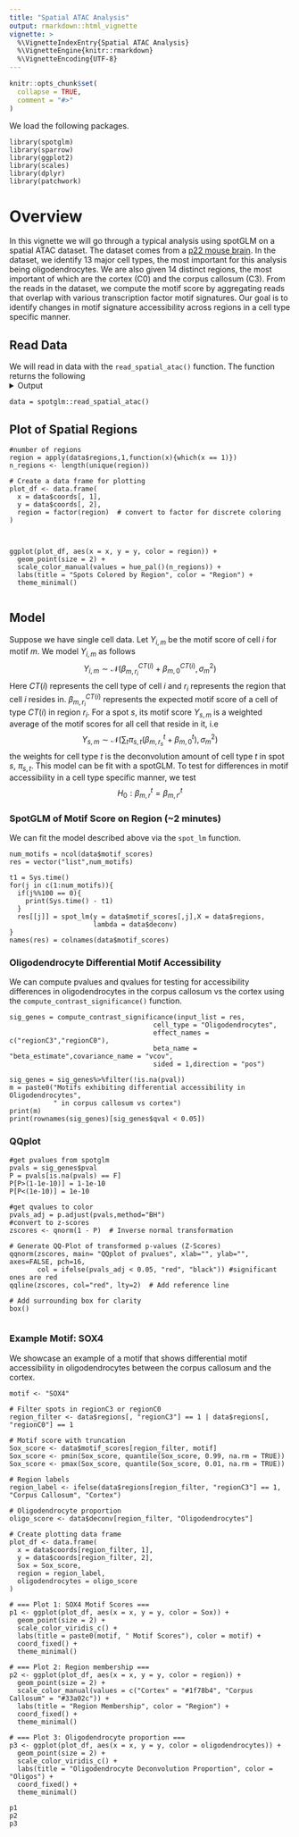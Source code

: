 ```yaml
---
title: "Spatial ATAC Analysis"
output: rmarkdown::html_vignette
vignette: >
  %\VignetteIndexEntry{Spatial ATAC Analysis}
  %\VignetteEngine{knitr::rmarkdown}
  %\VignetteEncoding{UTF-8}
---
```


```r
knitr::opts_chunk$set(
  collapse = TRUE,
  comment = "#>"
)
```

We load the following packages.
```
library(spotglm)
library(sparrow)
library(ggplot2)
library(scales)
library(dplyr)
library(patchwork)
```


# Overview
In this vignette we will go through a typical analysis using spotGLM on a spatial ATAC dataset. The dataset comes from a [p22 mouse brain](https://www.nature.com/articles/s41586-023-05795-1#Fig1). In the dataset, we identify 13 major cell types, the most important for this analysis being oligodendrocytes. We are also given 14 distinct regions, the most important of which are the cortex (C0) and the corpus callosum (C3). From the reads in the dataset, we compute the motif score by aggregating reads that overlap with various transcription factor motif signatures. Our goal is to identify changes in motif signature accessibility across regions in a cell type specific manner. 


## Read Data

We will read in data with the `read_spatial_atac()` function. The function returns the following
<details>
  <summary>Output</summary>
  + `coords`: Coordinate matrix. Of dimension 9215 by 2
+ `regions`: The one hot encoded region matrix for each spot. Of dimension 9215 by 14
+ `deconv`: The deconvolution of each spot. of dimension 9215 by 9
+ `motif_scores`: The motif score for each spot. A matrix of dimension 9215 by 746.
</details>


```
data = spotglm::read_spatial_atac()
```

## Plot of Spatial Regions
```
#number of regions
region = apply(data$regions,1,function(x){which(x == 1)})
n_regions <- length(unique(region))

# Create a data frame for plotting
plot_df <- data.frame(
  x = data$coords[, 1],
  y = data$coords[, 2],
  region = factor(region)  # convert to factor for discrete coloring
)



ggplot(plot_df, aes(x = x, y = y, color = region)) +
  geom_point(size = 2) +
  scale_color_manual(values = hue_pal()(n_regions)) +
  labs(title = "Spots Colored by Region", color = "Region") +
  theme_minimal()


```

## Model
Suppose we have single cell data. Let $Y_{i,m}$ be the motif score of cell $i$ for motif $m$. We model $Y_{i,m}$ as follows
$$Y_{i,m} \sim \mathcal{N}(\beta^{CT(i)}_{m,r_i} + \beta^{CT(i)}_{m,0},\sigma_m^2)$$
Here $CT(i)$ represents the cell type of cell $i$ and $r_i$ represents the region that cell $i$ resides in. $\beta^{CT(i)}_{m,r_i}$ represents the expected motif score of a cell of type $CT(i)$ in region $r_i$. For a spot $s$, its motif score $Y_{s,m}$ is a weighted average of the motif scores for all cell that reside in it, i.e
$$Y_{s,m} \sim \mathcal{N}( \sum_{t}\pi_{s,t}(\beta^{t}_{m,r_s} + \beta^{t}_{m,0}),\sigma_m^2)$$
the weights for cell type $t$ is the deconvolution amount of cell type $t$ in spot $s$, $\pi_{s,t}$. This model can be fit with a spotGLM. To test for differences in motif accessibility in a cell type specific manner, we test
$$H_0: \beta^{t}_{m,r} = \beta^{t}_{m,r'}$$


### SpotGLM of Motif Score on Region (~2 minutes)
We can fit the model described above via the `spot_lm` function.


```
num_motifs = ncol(data$motif_scores)
res = vector("list",num_motifs)

t1 = Sys.time()
for(j in c(1:num_motifs)){
  if(j%%100 == 0){
    print(Sys.time() - t1)
  }
  res[[j]] = spot_lm(y = data$motif_scores[,j],X = data$regions,
                     lambda = data$deconv)
}
names(res) = colnames(data$motif_scores)
```


### Oligodendrocyte Differential Motif Accessibility
We can compute pvalues and qvalues for testing for accessibility differences in oligodendrocytes in the corpus callosum vs the cortex using the `compute_contrast_significance()` function.  

```
sig_genes = compute_contrast_significance(input_list = res,
                                    cell_type = "Oligodendrocytes",
                                    effect_names = c("regionC3","regionC0"),
                                    beta_name = "beta_estimate",covariance_name = "vcov",
                                    sided = 1,direction = "pos")

sig_genes = sig_genes%>%filter(!is.na(pval))
m = paste0("Motifs exhibiting differential accessibility in Oligodendrocytes",
           " in corpus callosum vs cortex")
print(m)
print(rownames(sig_genes)[sig_genes$qval < 0.05])
```


### QQplot 
```
#get pvalues from spotglm 
pvals = sig_genes$pval
P = pvals[is.na(pvals) == F]
P[P>(1-1e-10)] = 1-1e-10
P[P<(1e-10)] = 1e-10

#get qvalues to color 
pvals_adj = p.adjust(pvals,method="BH")
#convert to z-scores 
zscores <- qnorm(1 - P)  # Inverse normal transformation

# Generate QQ-Plot of transformed p-values (Z-Scores)
qqnorm(zscores, main= "QQplot of pvalues", xlab="", ylab="", axes=FALSE, pch=16, 
       col = ifelse(pvals_adj < 0.05, "red", "black")) #significant ones are red
qqline(zscores, col="red", lty=2)  # Add reference line

# Add surrounding box for clarity
box()


```


### Example Motif: SOX4

We showcase an example of a motif that shows differential motif accessibility in oligodendrocytes between the corpus callosum and the cortex. 
```
motif <- "SOX4"

# Filter spots in regionC3 or regionC0
region_filter <- data$regions[, "regionC3"] == 1 | data$regions[, "regionC0"] == 1

# Motif score with truncation
Sox_score <- data$motif_scores[region_filter, motif]
Sox_score <- pmin(Sox_score, quantile(Sox_score, 0.99, na.rm = TRUE))
Sox_score <- pmax(Sox_score, quantile(Sox_score, 0.01, na.rm = TRUE))

# Region labels
region_label <- ifelse(data$regions[region_filter, "regionC3"] == 1, "Corpus Callosum", "Cortex")

# Oligodendrocyte proportion
oligo_score <- data$deconv[region_filter, "Oligodendrocytes"]

# Create plotting data frame
plot_df <- data.frame(
  x = data$coords[region_filter, 1],
  y = data$coords[region_filter, 2],
  Sox = Sox_score,
  region = region_label,
  oligodendrocytes = oligo_score
)

# === Plot 1: SOX4 Motif Scores ===
p1 <- ggplot(plot_df, aes(x = x, y = y, color = Sox)) +
  geom_point(size = 2) +
  scale_color_viridis_c() +
  labs(title = paste0(motif, " Motif Scores"), color = motif) +
  coord_fixed() +
  theme_minimal()

# === Plot 2: Region membership ===
p2 <- ggplot(plot_df, aes(x = x, y = y, color = region)) +
  geom_point(size = 2) +
  scale_color_manual(values = c("Cortex" = "#1f78b4", "Corpus Callosum" = "#33a02c")) +
  labs(title = "Region Membership", color = "Region") +
  coord_fixed() +
  theme_minimal()

# === Plot 3: Oligodendrocyte proportion ===
p3 <- ggplot(plot_df, aes(x = x, y = y, color = oligodendrocytes)) +
  geom_point(size = 2) +
  scale_color_viridis_c() +
  labs(title = "Oligodendrocyte Deconvolution Proportion", color = "Oligos") +
  coord_fixed() +
  theme_minimal()

p1
p2
p3
```


